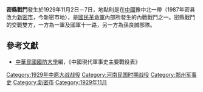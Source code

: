 {{Infobox Military Conflict|
campaign=|
image=|
caption=|
conflict=密縣戰鬥|
date=1929年11月2日－7日|
place=[[中國|中國]]豫中北|
result=孫良誠部隊失敗，雙方各死傷萬餘人|
combatant1=一軍、十一路|
combatant2=孫良誠部隊| 
commander1=顧祝同、劉鎮華 |
commander2=孫良誠|
strength1=|
strength2=|
casualties1=萬餘|
casualties2=萬餘|
}}

'''密縣戰鬥'''發生於1929年11月2日－7日，地點則是在[[中國|中國]]豫中北一帶（1987年密县改为[[新密市|新密市]]，今新密市地），是[[國民革命軍|國民革命軍]]內部所發生的內戰戰鬥之一。密縣戰鬥的交戰雙方，一方為一軍及國軍十一路，另一方為孫良誠部隊。
==參考文獻==
*[[中華民國|中華民國]][[國防大學_(臺灣)|國防大學]]編，《中國現代軍事史主要戰役表》


{{中原大戰}}
[[Category:1929年中原大战战役|Category:1929年中原大战战役]]
[[Category:河南民国时期战役|Category:河南民国时期战役]]
[[Category:郑州军事史|Category:郑州军事史]]
[[Category:新密市|Category:新密市]]
[[Category:1929年11月|Category:1929年11月]]